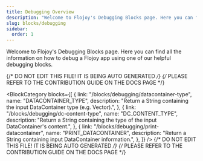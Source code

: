 ```yaml
---
title: Debugging Overview
description: "Welcome to Flojoy's Debugging Blocks page. Here you can find all the information on how to debug a Flojoy app using one of our helpful debugging blocks."
slug: blocks/debugging
sidebar:
  order: 1
---
```


Welcome to Flojoy's Debugging Blocks page.
Here you can find all the information on how to
debug a Flojoy app using one of our helpful debugging blocks.

{/* DO NOT EDIT THIS FILE! IT IS BEING AUTO GENERATED */}
{/* PLEASE REFER TO THE CONTRIBUTION GUIDE ON THE DOCS PAGE */}


<BlockCategory
  blocks={[
    {
      link: "/blocks/debugging/datacontainer-type",
      name: "DATACONTAINER_TYPE",
      description:
        "Return a String containing the input DataContainer type (e.g. Vector).",
    },
    {
      link: "/blocks/debugging/dc-content-type",
      name: "DC_CONTENT_TYPE",
      description:
        "Return a String containing the type of the input DataContainer's content.",
    },
    {
      link: "/blocks/debugging/print-datacontainer",
      name: "PRINT_DATACONTAINER",
      description:
        "Return a String containing input DataContainer information.",
    },
  ]}
/>
{/* DO NOT EDIT THIS FILE! IT IS BEING AUTO GENERATED */}
{/* PLEASE REFER TO THE CONTRIBUTION GUIDE ON THE DOCS PAGE */}
